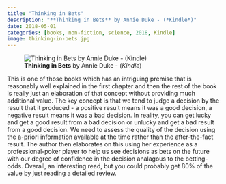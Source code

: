 ```yaml
---
title: "Thinking in Bets"
description: "**Thinking in Bets** by Annie Duke - (*Kindle*)"
date: 2018-05-01
categories: [books, non-fiction, science, 2018, Kindle]
image: thinking-in-bets.jpg
---
```

![**Thinking in Bets** by Annie Duke - (*Kindle*)](thinking-in-bets.jpg){fig-align="left"}

This is one of those books which has an intriguing premise that is reasonably well explained in the first chapter and then the rest of the book is really just an elaboration of that concept without providing much additional value.
The key concept is that we tend to judge a decision by the result that it produced - a positive result means it was a good decision, a negative result means it was a bad decision. In reality, you can get lucky and get a good result from a bad decision or unlucky and get a bad result from a good decision. We need to assess the quality of the decision using the a-priori information available at the time rather than the after-the-fact result.
The author then elaborates on this using her experience as a professional-poker player to help us see decisions as bets on the future with our degree of confidence in the decision analagous to the betting-odds.
Overall, an interesting read, but you could probably get 80% of the value by just reading a detailed review.